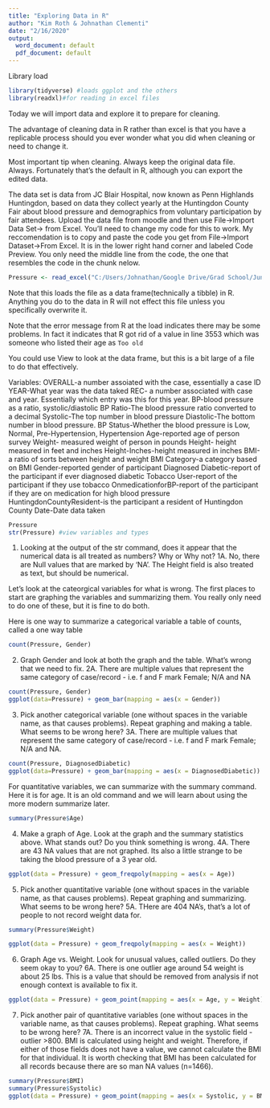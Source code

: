 ```yaml
---
title: "Exploring Data in R"
author: "Kim Roth & Johnathan Clementi"
date: "2/16/2020"
output:
  word_document: default
  pdf_document: default
---
```


Library load
```r
library(tidyverse) #loads ggplot and the others
library(readxl)#for reading in excel files
```

Today we will import data and explore it to prepare for cleaning.

The advantage of cleaning data in R rather than excel is that you have a replicable process should you ever wonder what you did when cleaning or need to change it.

Most important tip when cleaning. Always keep the original data file. Always. Fortunately that's the default in R, although you can export the edited data.

The data set is data from JC Blair Hospital, now known as Penn Highlands Huntingdon, based on data they collect yearly at the Huntingdon County Fair about blood pressure and demographics from voluntary participation by fair attendees. 
Upload the data file from moodle and then use File->Import Data Set-> from Excel. You'll need to change my code for this to work. My reccomendation is to copy and paste the code you get from File->Import Dataset->From Excel. It is in the lower right hand corner and labeled Code Preview. You only need the middle line from the code, the one that resembles the code in the chunk nelow.


```r

Pressure <- read_excel("C:/Users/Johnathan/Google Drive/Grad School/Juniata_DataScience/DS500/Week4/data/Bloodpressuredata.xlsx")
```

Note that this loads the file as a data frame(technically a tibble) in R. Anything you do to the data in R will not effect this file unless you specifically overwrite it.

Note that the error message from R at the load indicates there may be some problems. In fact it indicates that R got rid of a value in line 3553 which was someone who listed their age as `Too old`

You could use View to look at the data frame, but this is a bit large of a file to do that effectively.

Variables:
OVERALL-a number assoiated with the case, essentially a case ID
YEAR-What year was the data taked
REC- a number associated with case and year. Essentially which entry was this for this year.
BP-blood pressure as a ratio, systolic/diastolic
BP Ratio-The blood pressure ratio converted to a decimal
Systolic-The top number in blood pressure
Diastolic-The bottom number in blood pressure.
BP Status-Whether the blood pressure is Low, Normal, Pre-Hypertension, Hypertension
Age-reported age of person survey
Weight- measured weight of person in pounds
Height- height measured in feet and inches
Height-Inches-height measured in inches
BMI-a ratio of sorts between height and weight
BMI Category-a category based on BMI
Gender-reported gender of participant
Diagnosed Diabetic-report of the participant if ever diagnosed diabetic
Tobacco User-report of the participant if they use tobacco
OnmedicationforBP-report of the participant if they are on medication for high blood pressure
HuntingdonCountyResident-is the participant a resident of Huntingdon County
Date-Date data taken


```r
Pressure
str(Pressure) #view variables and types
```

1. Looking at the output of the str command, does it appear that the numerical data is all treated as numbers? Why or Why not? 
1A. No, there are Null values that are marked by 'NA'. The Height field is also treated as text, but should be numerical. 


Let's look at the cateorgical variables for what is wrong. The first places to start are graphing the variables and summarizing them. You really only need to do one of these, but it is fine to do both.

Here is one way to summarize a categorical variable a table of counts, called a one way table
```r
count(Pressure, Gender)
```


2. Graph Gender and look at both the graph and the table. What's wrong that we need to fix.
2A. There are multiple values that represent the same category of case/record - i.e. f and F mark Female; N/A and NA 
```r
count(Pressure, Gender)
ggplot(data=Pressure) + geom_bar(mapping = aes(x = Gender))
```




3. Pick another categorical variable (one without spaces in the variable name, as that causes problems). Repeat graphing and making a table. What seems to be wrong here?
3A. There are multiple values that represent the same category of case/record - i.e. f and F mark Female; N/A and NA.  
```r
count(Pressure, DiagnosedDiabetic)
ggplot(data=Pressure) + geom_bar(mapping = aes(x = DiagnosedDiabetic))
```

For quantitative variables, we can summarize with the summary command. Here it is for age. It is an old command and we will learn about using the more modern summarize later.
```r
summary(Pressure$Age)
```


4. Make a graph of Age. Look at the graph and the summary statistics above. What stands out? Do you think something is wrong.
4A. There are 43 NA values that are not graphed. Its also a little strange to be taking the blood pressure of a 3 year old. 
```r
ggplot(data = Pressure) + geom_freqpoly(mapping = aes(x = Age))
```



5. Pick another quantitative variable (one without spaces in the variable name, as that causes problems). Repeat graphing and summarizing. What seems to be wrong here? 
5A. THere are 404 NA's, that's a lot of people to not record weight data for. 
```r
summary(Pressure$Weight)
```

```r
ggplot(data = Pressure) + geom_freqpoly(mapping = aes(x = Weight))
```



6. Graph Age vs. Weight.  Look for unusual values, called outliers. Do they seem okay to you?
6A. There is one outlier age around 54 weight is about 25 lbs. This is a value that should be removed from analysis if not enough context is available to fix it. 
```r
ggplot(data = Pressure) + geom_point(mapping = aes(x = Age, y = Weight))
```



7. Pick another pair of  quantitative variables (one without spaces in the variable name, as that causes problems). Repeat graphing. What seems to be wrong here?
7A. There is an incorrect value in the systolic field - outlier >800. BMI is calculated using height and weight. Therefore, if either of those fields does not have a value, we cannot calculate the BMI for that individual. It is worth checking that BMI has been calculated for all records because there are so man NA values (n=1466).
```r
summary(Pressure$BMI)
summary(Pressure$Systolic)
ggplot(data = Pressure) + geom_point(mapping = aes(x = Systolic, y = BMI))
```



